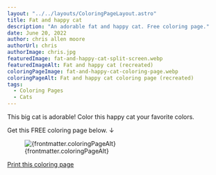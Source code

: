 ```yaml
---
layout: "../../layouts/ColoringPageLayout.astro"
title: Fat and happy cat
description: "An adorable fat and happy cat. Free coloring page."
date: June 20, 2022
author: chris allen moore
authorUrl: chris
authorImage: chris.jpg
featuredImage: fat-and-happy-cat-split-screen.webp
featuredImageAlt: Fat and happy cat (recreated)
coloringPageImage: fat-and-happy-cat-coloring-page.webp
coloringPageAlt: Fat and happy cat coloring page (recreated)
tags:
  - Coloring Pages
  - Cats
---
```


This big cat is adorable! Color this happy cat your favorite colors.

Get this FREE coloring page below. ↓

<figure class="text-center mt-0">
  <img
    src={`/images/coloring-pages/${frontmatter.coloringPageImage}/`}
    alt={frontmatter.coloringPageAlt}
    class="w-full"
  />
  <figcaption class="text-sm">{frontmatter.coloringPageAlt}</figcaption>
</figure>

<div class="text-center">
  <a
    target="_blank"
    href={`/images/coloring-pages/${frontmatter.coloringPageImage}/`}
    class="no-underline bg-paradiso-600 hover:bg-paradiso-700 text-white py-4 px-5 rounded-full leading-normal"
  >
    <span>Print this coloring page</span>
  </a>
</div>
